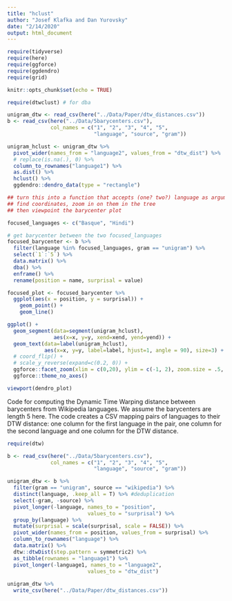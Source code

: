 ```yaml
---
title: "hclust"
author: "Josef Klafka and Dan Yurovsky"
date: "2/14/2020"
output: html_document
---
```


```r
require(tidyverse)
require(here)
require(ggforce)
require(ggdendro)
require(grid)

knitr::opts_chunk$set(echo = TRUE)
```

```r
require(dtwclust) # for dba

unigram_dtw <- read_csv(here("../Data/Paper/dtw_distances.csv"))
b <- read_csv(here("../Data/5barycenters.csv"),
              col_names = c("1", "2", "3", "4", "5",
                            "language", "source", "gram"))

unigram_hclust <- unigram_dtw %>%
  pivot_wider(names_from = "language2", values_from = "dtw_dist") %>%
  # replace(is.na(.), 0) %>%
  column_to_rownames("language1") %>%
  as.dist() %>%
  hclust() %>%
  ggdendro::dendro_data(type = "rectangle")

## turn this into a function that accepts (one? two?) language as argument.
## find coordinates, zoom in on them in the tree
## then viewpoint the barycenter plot

focused_languages <- c("Basque", "Hindi")

# get barycenter between the two focused_languages
focused_barycenter <- b %>%
  filter(language %in% focused_languages, gram == "unigram") %>%
  select(`1`:`5`) %>%
  data.matrix() %>%
  dba() %>%
  enframe() %>%
  rename(position = name, surprisal = value)

focused_plot <- focused_barycenter %>%
  ggplot(aes(x = position, y = surprisal)) +
    geom_point() +
    geom_line()

ggplot() +
  geom_segment(data=segment(unigram_hclust),
               aes(x=x, y=y, xend=xend, yend=yend)) +
  geom_text(data=label(unigram_hclust),
            aes(x=x, y=y, label=label, hjust=1, angle = 90), size=3) +
  # coord_flip() +
  # scale_y_reverse(expand=c(0.2, 0)) +
  ggforce::facet_zoom(xlim = c(0,20), ylim = c(-1, 2), zoom.size = .5, show.area = T) +
  ggforce::theme_no_axes()

viewport(dendro_plot)
```

Code for computing the Dynamic Time Warping distance between barycenters from Wikipedia languages. We assume the barycenters are length 5 here. The code creates a CSV mapping pairs of languages to their DTW distance: one column for the first language in the pair, one column for the second language and one column for the DTW distance.
```r
require(dtw)

b <- read_csv(here("../Data/5barycenters.csv"),
              col_names = c("1", "2", "3", "4", "5",
                            "language", "source", "gram"))

unigram_dtw <- b %>%
  filter(gram == "unigram", source == "wikipedia") %>%
  distinct(language, .keep_all = T) %>% #deduplication
  select(-gram, -source) %>%
  pivot_longer(-language, names_to = "position",
                          values_to = "surprisal") %>%
  group_by(language) %>%
  mutate(surprisal = scale(surprisal, scale = FALSE)) %>%
  pivot_wider(names_from = position, values_from = surprisal) %>%
  column_to_rownames("language") %>%
  data.matrix() %>%
  dtw::dtwDist(step.pattern = symmetric2) %>%
  as_tibble(rownames = "language1") %>%
  pivot_longer(-language1, names_to = "language2",
                          values_to = "dtw_dist")
  
unigram_dtw %>%
  write_csv(here("../Data/Paper/dtw_distances.csv"))
```
